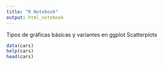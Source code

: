 ```yaml
---
title: "R Notebook"
output: html_notebook
---
```


Tipos de gráficas básicas y variantes en ggplot
Scatterplots

```r
data(cars)
help(cars)
head(cars)
```

